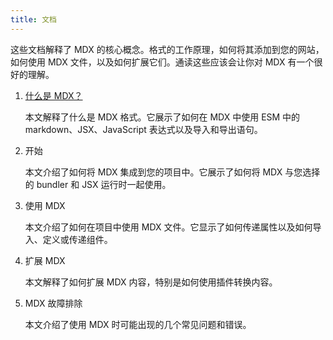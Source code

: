 ```yaml
---
title: 文档
---
```


这些文档解释了 MDX 的核心概念。格式的工作原理，如何将其添加到您的网站，如何使用 MDX 文件，以及如何扩展它们。通读这些应该会让你对 MDX 有一个很好的理解。

1. [什么是 MDX？](./docs/what-is-mdx)

   本文解释了什么是 MDX 格式。它展示了如何在 MDX 中使用 ESM 中的 markdown、JSX、JavaScript 表达式以及导入和导出语句。

2. 开始

   本文介绍了如何将 MDX 集成到您的项目中。它展示了如何将 MDX 与您选择的 bundler 和 JSX 运行时一起使用。

3. 使用 MDX

   本文介绍了如何在项目中使用 MDX 文件。它显示了如何传递属性以及如何导入、定义或传递组件。

4. 扩展 MDX

   本文解释了如何扩展 MDX 内容，特别是如何使用插件转换内容。

5. MDX 故障排除

   本文介绍了使用 MDX 时可能出现的几个常见问题和错误。
